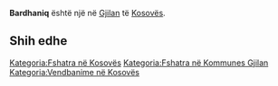 {{Fshat në 
 | Emri                = Bardhaniq
 | EmriAlt                = 
 | NAME_SHORT_FORM=      
 | NAME_GENERIC=      
 | NAME_SORT_NAME_RO=      BARDHANIQ
 | FULL_NAME_RO = Bardhaniq
 | FULL_NAME_ND_RO=Bardhaniq
 | SORT_NAME_RG=BARDHANIQ
 | FULL_NAME_RG=Bardhaniq
 | FULL_NAME_ND_RG=Bardhaniq
 | SRP_NAME_SHORT_FORM=      
 | SRP_NAME_GENERIC=      
 | SRP_NAME_SORT_NAME_RO=      
 | SRP_FULL_NAME_RO = 
 | SRP_FULL_NAME_ND_RO=
 | SRP_SORT_NAME_RG=
 | SRP_FULL_NAME_RG=
 | SRP_FULL_NAME_ND_RG=
 | Emri (Rasa dhanore) = 
 | Figura              = 
 | Shteti              = Kosovo
 | Komuna              = Gjilan
 | Kodi postar         = 
 | Sipërfaqja          = 

 | Popullsia           = 

 | Regj. i popullsisë  = 
 | Dend. e popullsisë  = 
 | Faqja zyrtare       = 
 <!--- Koordinatat ----> 
 | Gjerësia            = 42.525278
 | Gjatësia            = 20.447778
 | Lartësia            = 
}}
'''Bardhaniq''' është një [[]] në [[Gjilan]] të [[Kosovës]].

<!-- == Gjeografia == -->
<!-- == Historia == -->
<!-- == Demografia == -->
== Shih edhe ==
{{Komuna Gjilan}}
{{Kosovo-Administrata-Cung}}

[[Kategoria:Fshatra në Kosovës]]
[[Kategoria:Fshatra në Kommunes Gjilan]]
[[Kategoria:Vendbanime në Kosovës]]